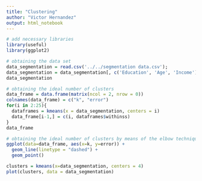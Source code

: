 ```yaml
---
title: "Clustering"
author: "Victor Hernandez"
output: html_notebook
---
```

```r
# add necessary libraries
library(useful)
library(ggplot2)
```
```r
# obtaining the data set
data_segmentation = read.csv('../../segmentation data.csv');
data_segmentation = data_segmentation[, c('Education', 'Age', 'Income')]
data_segmentation
```
```r
# obtaining the ideal number of clusters
data_frame = data.frame(matrix(ncol = 2, nrow = 0))
colnames(data_frame) = c("k", "error")
for(i in 2:25){
  dataframes = kmeans(x = data_segmentation, centers = i)
  data_frame[i-1,] = c(i, dataframes$withinss)
}
data_frame
```
```r
# obtaining the ideal number of clusters by means of the elbow technique
ggplot(data=data_frame, aes(x=k, y=error)) + 
  geom_line(linetype = "dashed") + 
  geom_point()
```
```r
clusters = kmeans(x=data_segmentation, centers = 4)
plot(clusters, data = data_segmentation)
```

